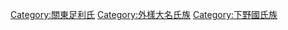 [[Category:關東足利氏|Category:關東足利氏]]
[[Category:外樣大名氏族|Category:外樣大名氏族]]
[[Category:下野國氏族|Category:下野國氏族]]